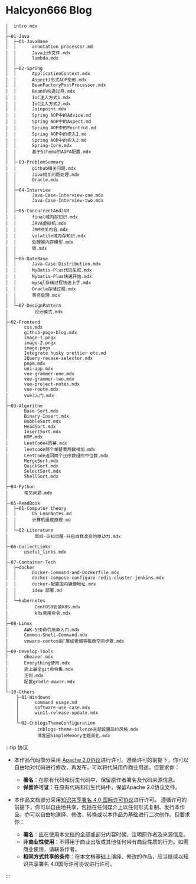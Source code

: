 

# Halcyon666 Blog

```
│  intro.mdx
│  
├─01-Java
│  ├─01-JavaBase
│  │      annotation processor.md     
│  │      Java上传文件.mdx
│  │      lambda.mdx
│  │      
│  ├─02-Spring
│  │      ApplicationContext.mdx      
│  │      AspectJ形式AOP使用.mdx      
│  │      BeanFactoryPostProcessor.mdx
│  │      Bean的构造过程.mdx
│  │      IoC注入方式1.mdx
│  │      IoC注入方式2.mdx
│  │      Joinpoint.mdx
│  │      Spring AOP中的Advice.md
│  │      Spring AOP中的Aspect.md
│  │      Spring AOP中的Pointcut.md
│  │      Spring AOP中的织入1.md
│  │      Spring AOP中的织入2.md
│  │      Spring-Core.mdx
│  │      基于Schema的AOPA配置.mdx
│  │
│  ├─03-ProblemSummary
│  │      github相关问题.mdx
│  │      Java相关问题处理.mdx
│  │      Oracle.mdx
│  │
│  ├─04-Interview
│  │      Java-Case-Interview-one.mdx
│  │      Java-Case-Interview-two.mdx
│  │
│  ├─05-ConcurrentAndJVM
│  │      final域内存知识.mdx
│  │      JAVA虚拟机.mdx
│  │      JMM相关内容.mdx
│  │      volatile域内存知识.mdx
│  │      处理器内存模型.mdx
│  │      锁.mdx
│  │
│  ├─06-DateBase
│  │      Java-Case-Distribution.mdx
│  │      MyBatis-Plus代码生成.mdx
│  │      Mybatis-Plus快速开始.mdx
│  │      mysql存储过程快速上手.mdx
│  │      Oracle存储过程.mdx
│  │      事务处理.mdx
│  │
│  └─07-DesignPattern
│          设计模式.mdx
│
├─02-Frontend
│      css.mdx
│      github-page-blog.mdx
│      image-1.pngx
│      image-2.pngx
│      image.pngx
│      Integrate husky prettier etc.md
│      JQuery-revese-selector.mdx
│      pnpm.mdx
│      uni-app.mdx
│      vue-grammer-one.mdx
│      vue-grammer-two.mdx
│      vue-project-notes.mdx
│      vue-route.mdx
│      vue3入门.mdx
│
├─03-Algorithm
│      Base-Sort.mdx
│      Binary-Insert.mdx
│      BubbleSort.mdx
│      HeadSort.mdx
│      InsertSort.mdx
│      KMP.mdx
│      LeetCode4的幂.mdx
│      leetcode两个单链表两数相加.mdx
│      LeetCode返回两个正序数组的中位数.mdx
│      MergeSort.mdx
│      QuickSort.mdx
│      SelectSort.mdx
│      ShellSort.mdx
│
├─04-Python
│      常见问题.mdx
│
├─05-ReadBook
│  ├─01-Computor theory
│  │      OS_LeanNotes.md
│  │      计算机组成原理.md
│  │
│  └─02-Literature
│          周岭-认知觉醒-开启自我改变的原动力.mdx
│
├─06-CollectLinks
│      useful_links.mdx
│
├─07-Container-Tech
│  ├─docker
│  │      Docker-Command-and-Dockerfile.mdx
│  │      docker-compose-configure-redis-cluster-jenkins.mdx
│  │      docker-配置国内镜像地址.mdx
│  │      idea 部署.md
│  │
│  └─kubernetes
│          CentOS8安装K8S.mdx
│          k8s常用命令.mdx
│
├─08-Linux
│      AWK-SED命令简单入门.mdx
│      Common-Shell-Command.mdx
│      vmware-centos8扩展或者缩容磁盘空间步骤.mdx
│
├─09-Develop-Tools
│      dbeaver.mdx
│      Everything使用.mdx
│      史上最全git命令集.mdx
│      正则.mdx
│      配置gradle-maven.mdx
│
└─10-Others
    ├─01-Windowns
    │      command usage.md
    │      software-use-case.mdx
    │      win11-release-update.mdx
    │
    └─02-CnblogsThemeConfiguration
            cnblogs-theme-silence主题设置简约风格.mdx
            博客园SimpleMemory主题美化.mdx
```

:::tip 协议

- 本作品代码部分采用 [Apache 2.0协议](https://www.apache.org/licenses/LICENSE-2.0)进行许可。遵循许可的前提下，你可以自由地对代码进行修改，再发布，可以将代码用作商业用途。但要求你：
  - **署名**：在原有代码和衍生代码中，保留原作者署名及代码来源信息。
  - **保留许可证**：在原有代码和衍生代码中，保留Apache 2.0协议文件。

- 本作品文档部分采用[知识共享署名 4.0 国际许可协议](http://creativecommons.org/licenses/by/4.0/)进行许可。 遵循许可的前提下，你可以自由地共享，包括在任何媒介上以任何形式复制、发行本作品，亦可以自由地演绎、修改、转换或以本作品为基础进行二次创作。但要求你：
  - **署名**：应在使用本文档的全部或部分内容时候，注明原作者及来源信息。
  - **非商业性使用**：不得用于商业出版或其他任何带有商业性质的行为。如需商业使用，请联系作者。
  - **相同方式共享的条件**：在本文档基础上演绎、修改的作品，应当继续以知识共享署名 4.0国际许可协议进行许可。

:::